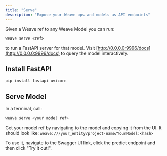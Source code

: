 ```yaml
---
title: "Serve"
description: "Expose your Weave ops and models as API endpoints"
---
```


Given a Weave ref to any Weave Model you can run:

```
weave serve <ref>
```

to run a FastAPI server for that model. Visit [http://0.0.0.0:9996/docs](http://0.0.0.0:9996/docs) to query the model interactively.

## Install FastAPI

```bash
pip install fastapi uvicorn
```

## Serve Model

In a terminal, call:

```bash
weave serve <your model ref>
```

Get your model ref by navigating to the model and copying it from the UI. It should look like:
`weave:///your_entity/project-name/YourModel:<hash>`

To use it, navigate to the Swagger UI link, click the predict endpoint and then click "Try it out!".
